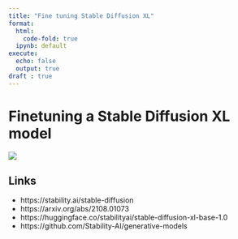 ```yaml
---
title: "Fine tuning Stable Diffusion XL"
format:
  html:
    code-fold: true
  ipynb: default
execute:
  echo: false
  output: true
draft : true
---
```


# Finetuning a Stable Diffusion XL model
[![](https://colab.research.google.com/assets/colab-badge.svg)](https://colab.research.google.com/github/chicham/chicham.github.io/blob/master/posts/fine-tune-stablediffusion-xl/fine-tune-stablediffusion-xl.ipnb){fig-align="left"}


## Links
- https://stability.ai/stable-diffusion
- https://arxiv.org/abs/2108.01073
- https://huggingface.co/stabilityai/stable-diffusion-xl-base-1.0
- https://github.com/Stability-AI/generative-models
